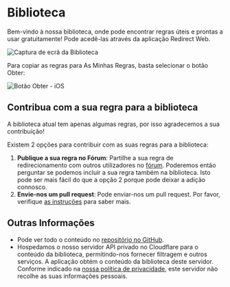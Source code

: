 # Biblioteca

Bem-vindo à nossa biblioteca, onde pode encontrar regras úteis e prontas a usar gratuitamente! Pode acedê-las através da aplicação Redirect Web.

![Captura de ecrã da Biblioteca](/img/library-screenshot.webp)

Para copiar as regras para As Minhas Regras, basta selecionar o botão Obter:

![Botão Obter - iOS](/img/library-get-button-ios.gif)

## Contribua com a sua regra para a biblioteca

A biblioteca atual tem apenas algumas regras, por isso agradecemos a sua contribuição!

Existem 2 opções para contribuir com as suas regras para a biblioteca:

1. **Publique a sua regra no Fórum**: Partilhe a sua regra de redirecionamento com outros utilizadores no [fórum](https://github.com/mshibanami/redirect-web/discussions/categories/redirect-rules). Poderemos então perguntar se podemos incluir a sua regra também na biblioteca. Isto pode ser mais fácil do que a opção 2 porque pode deixar a adição connosco.
2. **Envie-nos um pull request**: Pode enviar-nos um pull request. Por favor, verifique [as instruções](https://github.com/mshibanami/redirect-web/tree/main/library) para saber mais.

## Outras Informações

- Pode ver todo o conteúdo no [repositório no GitHub](https://github.com/mshibanami/redirect-web/tree/main/library).
- Hospedamos o nosso servidor API privado no Cloudflare para o conteúdo da biblioteca, permitindo-nos fornecer filtragem e outros serviços. A aplicação obtém o conteúdo da biblioteca deste servidor. Conforme indicado na [nossa política de privacidade](/privacy-policy.mdx), este servidor não recolhe as suas informações pessoais.
